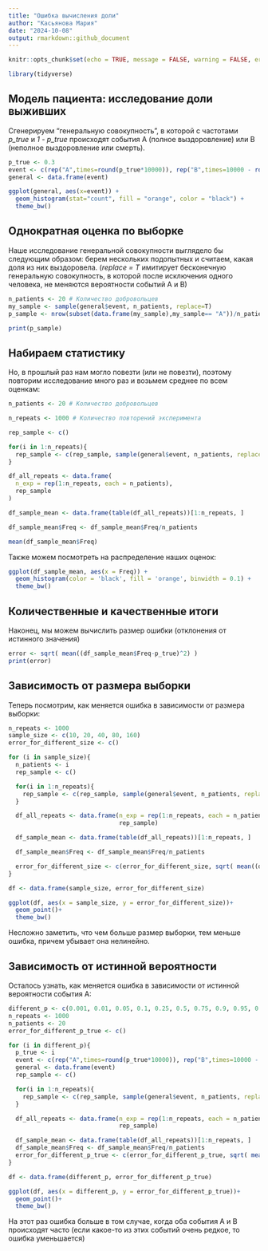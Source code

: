 ```yaml
---
title: "Ошибка вычисления доли"
author: "Kасьянова Мария"
date: "2024-10-08"
output: rmarkdown::github_document
---
```


```r
knitr::opts_chunk$set(echo = TRUE, message = FALSE, warning = FALSE, error = FALSE)

library(tidyverse)
```

## Модель пациента: исследование доли выживших

Сгенерируем "генеральную совокупность", в которой с частотами *p_true* и *1 - p_true* происходят события А (полное выздоровление) или В (неполное выздоровление или смерть).

```r
p_true <- 0.3
event <- c(rep("A",times=round(p_true*10000)), rep("B",times=10000 - round(p_true*10000)))
general <- data.frame(event)

ggplot(general, aes(x=event)) +
  geom_histogram(stat="count", fill = "orange", color = "black") + 
  theme_bw()
```

## Однократная оценка по выборке

Наше исследование генеральной совокупности выглядело бы следующим образом: берем нескольких подопытных и считаем, какая доля из них выздоровела. (*replace = T* имитирует бесконечную генеральную совокупность, в которой после исключения одного человека, не меняются вероятности событий А и В)
```r

n_patients <- 20 # Количество добровольцев 
my_sample <- sample(general$event, n_patients, replace=T)
p_sample <- nrow(subset(data.frame(my_sample),my_sample== "A"))/n_patients

print(p_sample)
```
## Набираем статистику

Но, в прошлый раз нам могло повезти (или не повезти), поэтому повторим исследование много раз и возьмем среднее по всем оценкам:

```r
n_patients <- 20 # Количество добровольцев 

n_repeats <- 1000 # Количество повторений эксперимента

rep_sample <- c()

for(i in 1:n_repeats){
  rep_sample <- c(rep_sample, sample(general$event, n_patients, replace=T))  
}

df_all_repeats <- data.frame(
  n_exp = rep(1:n_repeats, each = n_patients),
  rep_sample
)

df_sample_mean <- data.frame(table(df_all_repeats))[1:n_repeats, ]

df_sample_mean$Freq <- df_sample_mean$Freq/n_patients

mean(df_sample_mean$Freq)
```

Также можем посмотреть на распределение наших оценок: 

```r
ggplot(df_sample_mean, aes(x = Freq)) +
  geom_histogram(color = 'black', fill = 'orange', binwidth = 0.1) +
  theme_bw()
```

## Количественные и качественные итоги

Наконец, мы можем вычислить размер ошибки (отклонения от истинного значения)
```r
error <- sqrt( mean((df_sample_mean$Freq-p_true)^2) )
print(error)
```


## Зависимость от размера выборки

Теперь посмотрим, как меняется ошибка в зависимости от размера выборки:

```r

n_repeats <- 1000 
sample_size <- c(10, 20, 40, 80, 160)
error_for_different_size <- c()

for (i in sample_size){
  n_patients <- i 
  rep_sample <- c()

  for(i in 1:n_repeats){
    rep_sample <- c(rep_sample, sample(general$event, n_patients, replace=T))  
  }

  df_all_repeats <- data.frame(n_exp = rep(1:n_repeats, each = n_patients),
                               rep_sample)

  df_sample_mean <- data.frame(table(df_all_repeats))[1:n_repeats, ]

  df_sample_mean$Freq <- df_sample_mean$Freq/n_patients

  error_for_different_size <- c(error_for_different_size, sqrt( mean((df_sample_mean$Freq-p_true)^2)))
}

df <- data.frame(sample_size, error_for_different_size)

ggplot(df, aes(x = sample_size, y = error_for_different_size))+
  geom_point()+
  theme_bw()
```


Несложно заметить, что чем больше размер выборки, тем меньше ошибка, причем убывает она нелинейно.

## Зависимость от истинной вероятности

Осталось узнать, как меняется ошибка в зависимости от истинной вероятности события А:

```r
different_p <- c(0.001, 0.01, 0.05, 0.1, 0.25, 0.5, 0.75, 0.9, 0.95, 0.99, 0.999)
n_repeats <- 1000 
n_patients <- 20
error_for_different_p_true <- c()

for (i in different_p){
  p_true <- i
  event <- c(rep("A",times=round(p_true*10000)), rep("B",times=10000 - round(p_true*10000)))
  general <- data.frame(event)
  rep_sample <- c()

  for(i in 1:n_repeats){
    rep_sample <- c(rep_sample, sample(general$event, n_patients, replace=T))  
  }

  df_all_repeats <- data.frame(n_exp = rep(1:n_repeats, each = n_patients),
                               rep_sample)

  df_sample_mean <- data.frame(table(df_all_repeats))[1:n_repeats, ]
  df_sample_mean$Freq <- df_sample_mean$Freq/n_patients
  error_for_different_p_true <- c(error_for_different_p_true, sqrt( mean((df_sample_mean$Freq-p_true)^2)))
}

df <- data.frame(different_p, error_for_different_p_true)

ggplot(df, aes(x = different_p, y = error_for_different_p_true))+
  geom_point()+
  theme_bw()
```

На этот раз ошибка больше в том случае, когда оба события А и В происходят часто (если какое-то из этих событий очень редкое, то ошибка уменьшается)